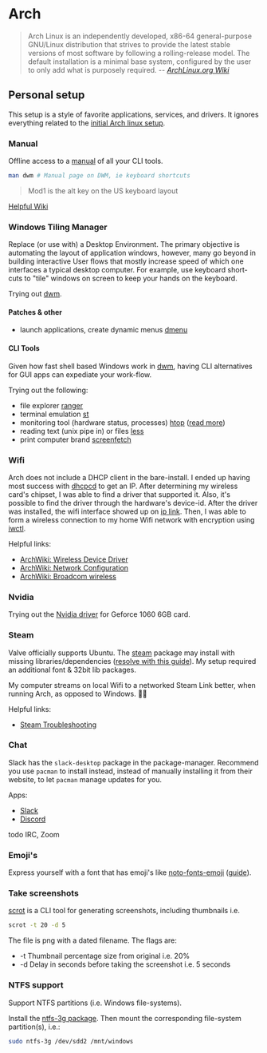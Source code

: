 # Arch

> Arch Linux is an independently developed, x86-64 general-purpose GNU/Linux distribution that strives to provide the latest stable versions of most software by following a rolling-release model. The default installation is a minimal base system, configured by the user to only add what is purposely required.
> -- <i>[ArchLinux.org Wiki](https://wiki.archlinux.org/index.php/Arch_Linux)</i>

## Personal setup

This setup is a style of favorite applications, services, and drivers. It ignores everything related to the [initial Arch linux setup](https://wiki.archlinux.org/index.php/Installation_guide).

### Manual
Offline access to a [manual](https://www.cyberciti.biz/faq/linux-unix-creating-a-manpage/) of all your CLI tools.
```bash
man dwm # Manual page on DWM, ie keyboard shortcuts
```
> Mod1 is the alt key on the US keyboard layout

[Helpful Wiki](https://wiki.archlinux.org/index.php/Man_page)

### Windows Tiling Manager
Replace (or use with) a Desktop Environment. The primary objective is automating the layout of application windows, however, many go beyond in building interactive User flows that mostly increase speed of which one interfaces a typical desktop computer. For example, use keyboard short-cuts to "tile" windows on screen to keep your hands on the keyboard.

Trying out [dwm](dwm).

#### Patches & other
- launch applications, create dynamic menus [dmenu](https://wiki.archlinux.org/index.php/Dmenu)

#### CLI Tools
Given how fast shell based Windows work in [dwm](dwm), having  CLI alternatives for GUI apps can expediate your work-flow.

Trying out the following:
- file explorer [ranger](https://wiki.archlinux.org/index.php/Ranger)
- terminal emulation [st](https://wiki.archlinux.org/index.php/St)
- monitoring tool (hardware status, processes) [htop](https://www.cyberciti.biz/faq/how-to-install-htop-on-arch-linux/) ([read more](https://www.linuxtechi.com/htop-monitor-linux-system-processes/))
- reading text (unix pipe in) or files [less](https://www.howtogeek.com/444233/how-to-use-the-less-command-on-linux/)
- print computer brand [screenfetch](https://archlinux.org/packages/?name=screenfetch)

### Wifi
Arch does not include a DHCP client in the bare-install. I ended up having most success with [dhcpcd](https://wiki.archlinux.org/index.php/Dhcpcd) to get an IP. After determining my wireless card's chipset, I was able to find a driver that supported it. Also, it's possible to find the driver through the hardware's device-id. After the driver was installed, the wifi interface showed up on [ip link](https://wiki.archlinux.org/index.php/Network_configuration#Network_interfaces). Then, I was able to form a wireless connection to my home Wifi network with encryption using [iwctl](https://wiki.archlinux.org/index.php/Iwd#iwctl).

Helpful links:
- [ArchWiki: Wireless Device Driver](https://wiki.archlinux.org/index.php/Network_configuration/Wireless#Device_driver)
- [ArchWiki: Network Configuration](https://wiki.archlinux.org/index.php/Network_configuration)
- [ArchWiki: Broadcom wireless](https://wiki.archlinux.org/index.php/Broadcom_wireless)

### Nvidia
Trying out the [Nvidia driver](https://wiki.archlinux.org/index.php/NVIDIA) for Geforce 1060 6GB card.

### Steam
Valve officially supports Ubuntu. The [steam]() package may install with missing libraries/dependencies ([resolve with this guide](https://wiki.archlinux.org/index.php/Steam/Troubleshooting_#Finding_missing_runtime_libraries)). My setup required an additional font & 32bit lib packages.

My computer streams on local Wifi to a networked Steam Link better, when running Arch, as opposed to Windows. 💪🤩

Helpful links:
- [Steam Troubleshooting](https://wiki.archlinux.org/index.php/Steam/Troubleshooting_)

### Chat
Slack has the `slack-desktop` package in the package-manager. Recommend you use `pacman` to install instead, instead of manually installing it from their website, to let `pacman` manage updates for you.

Apps:
- [Slack](https://aur.archlinux.org/packages/slack-desktop/) 
- [Discord](https://wiki.archlinux.org/index.php/Discord)

todo IRC, Zoom

### Emoji's

Express yourself with a font that has emoji's like [noto-fonts-emoji](https://archlinux.org/packages/extra/any/noto-fonts-emoji/) ([guide](ttps://dev.to/darksmile92/get-emojis-working-on-arch-linux-with-noto-fonts-emoji-2a9)).

### Take screenshots
[scrot]() is a CLI tool for generating screenshots, including thumbnails i.e.
```bash
scrot -t 20 -d 5
```
The file is png with a dated filename. The flags are:
- -t Thumbnail percentage size from original i.e. 20%
- -d Delay in seconds before taking the screenshot i.e. 5 seconds

### NTFS support
Support NTFS partitions (i.e. Windows file-systems).

Install the [ntfs-3g package](https://wiki.archlinux.org/index.php/NTFS-3G). Then mount the corresponding file-system partition(s), i.e.:
```bash
sudo ntfs-3g /dev/sdd2 /mnt/windows
```